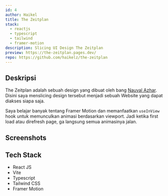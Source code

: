 ```yaml
---
id: 4
author: Haikel
title: The Zeitplan
stack:
  - reactjs
  - typescript
  - tailwind
  - framer-motion
description: Slicing UI Design The Zeitplan
preview: https://the-zeitplan.pages.dev/
repo: https://github.com/haikelz/the-zeitplan
---
```


<LightboxImage
  src="https://ik.imagekit.io/haikelz/works/the-zeitplan/the-zeitplan.png?updatedAt=1691495475218"
  alt="The Zeitplan"
  fetchPriority="high"
/>

## Deskripsi

The Zeitplan adalah sebuah design yang dibuat oleh bang [Nauval Azhar](https://www.youtube.com/@mhdnauvalazhar). Disini saya menslicing design tersebut menjadi sebuah Website yang dapat diakses siapa saja.

Saya belajar banyak tentang Framer Motion dan memanfaatkan `useInView` hook untuk memunculkan animasi berdasarkan viewport. Jadi ketika first load atau direfresh page, ga langsung semua animasinya jalan.

## Screenshots

<LightboxImage
  src="https://ik.imagekit.io/haikelz/works/the-zeitplan/the-zeitplan.png?updatedAt=1691495475218"
  alt="Screenshot 1"
/>

<LightboxImage
  src="https://ik.imagekit.io/haikelz/works/the-zeitplan/Screenshot%20from%202023-08-08%2017-34-34.png?updatedAt=1691490976637"
  alt="Screenshot 2"
/>

<LightboxImage
  src="https://ik.imagekit.io/haikelz/works/the-zeitplan/Screenshot%20from%202023-08-08%2017-34-00.png?updatedAt=1691490976463"
  alt="Screenshot 3"
/>

<LightboxImage
  src="https://ik.imagekit.io/haikelz/works/the-zeitplan/Screenshot%20from%202023-08-08%2017-34-57.png?updatedAt=1691490976391"
  alt="Screenshot 4"
/>

<LightboxImage
  src="https://ik.imagekit.io/haikelz/works/the-zeitplan/Screenshot%20from%202023-08-08%2017-34-43.png?updatedAt=1691490976442"
  alt="Screenshot 5"
/>

<LightboxImage
  src="https://ik.imagekit.io/haikelz/works/the-zeitplan/Screenshot%20from%202023-08-08%2017-35-06.png?updatedAt=1691490976369"
  alt="Screenshot 6"
/>

## Tech Stack

- React JS
- Vite
- Typescript
- Tailwind CSS
- Framer Motion
